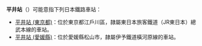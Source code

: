 {{noteTA
|T=zh-tw:平井車站;zh-hk:平井站; zh-cn:平井站;
|1=zh-tw:平井車站;zh-hk:平井站; zh-cn:平井站;
}}
'''平井站'''（{{lang|ja|平井駅，ひらい}}）可能意指下列日本鐵路車站：

*[[平井站_(東京都)|平井站 (東京都)]]：位於東京都江戶川區，隷屬東日本旅客鐵道（JR東日本）總武本線的車站。
*[[平井站_(愛媛縣)|平井站 (愛媛縣)]]：位於愛媛縣松山市，隷屬伊予鐵道橫河原線的車站。

{{disambig|cat=三字車站名消歧義}}